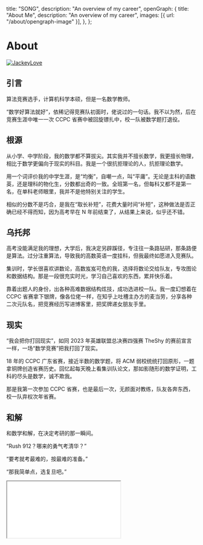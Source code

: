 
  title: "SONG",
  description: "An overview of my career",
  openGraph: {
    title: "About Me",
    description: "An overview of my career",
    images: [{ url: "/about/opengraph-image" }],
  },
};

# About

<a href="https://twitter.com/zhousongjie" target="_blank">
  <Image
    src="/images/avatar.png"
    alt="JackeyLove"
    className="rounded-full bg-gray-100 block mt-2 mb-5 mx-auto sm:float-right sm:ml-5 sm:mb-5 grayscale hover:grayscale-0"
    unoptimized
    width={160}
    height={160}
    priority
  />
</a>

## 引言

算法竞赛选手，计算机科学本硕，但是一名数学教师。

“数学好算法就好”，依稀记得竞赛队初面时，佬说过的一句话。我不以为然，后在竞赛生涯中唯一一次 CCPC 省赛中被回旋镖扎中，校一队被数学题打退役。

## 根源

从小学、中学阶段，我的数学都不算拔尖。其实我并不擅长数学，我更擅长物理，相比于数学更偏向于现实的科目。我是一个很抗拒理论的人，抗拒理论数学。

用一个词评价我的中学生涯，是“均衡”，自嘲一点，叫“平庸”。无论是主科的语数英，还是理科的物化生，分数都出奇的一致。全班第一名，但每科又都不是第一名，在单科老师眼里，我并不是他特别关注的学生。

相似的分数不是巧合，是我在“取长补短”，花费大量时间“补短”，这种做法是否正确已经不得而知，因为高考早在 N 年前结束了，从结果上来说，似乎还不错。

## 乌托邦

高考没能满足我的理想，大学后，我决定另辟蹊径，专注往一条路钻研，那条路便是算法。过分注重算法，导致我的高数英语一度挂科，但我最终如愿进入竞赛队。

集训时，学长很喜欢讲数论，高数岌岌可危的我，选择将数论交给队友，专攻图论和数据结构。那是一段很充实时光，学习自己喜欢的东西，累并快乐着。

靠着出题人的身份，出各种高难数据结构炫技，成功选进校一队。我一度幻想着在 CCPC 省赛拿下银牌，像各位佬一样，在知乎上吐槽主办方的麦当劳，分享各种二次元队名，把竞赛经历写进博客里，把奖牌递女朋友手里。

## 现实

“我会把你打回现实”，如同 2023 年英雄联盟总决赛四强赛 TheShy 的赛前宣言一样，一场“数学竞赛”把我打回了现实。

18 年的 CCPC 广东省赛，接近半数的数学题，将 ACM 弱校统统打回原形，一题拿铜牌创造省赛历史。回忆起每天晚上看集训队论文，那如影随形的数学证明，工科的尽头是数学，诚不欺我。

那是我第一次参加 CCPC 省赛，也是最后一次，无颜面对教练，队友各奔东西，校一队弃权次年省赛。

## 和解

和数学和解，在决定考研的那一瞬间。

“Rush 912？哪来的勇气考清华？”

“要考就考最难的，按最难的准备。”

“那我简单点，选复旦吧。”

<iframe
  id="embedPlayer"
  className="w-full rounded-[10px]"
  allow="autoplay *; encrypted-media *; fullscreen *; clipboard-write"
  sandbox="allow-forms allow-popups allow-same-origin allow-scripts allow-storage-access-by-user-activation allow-top-navigation-by-user-activation"
  height={52}
  src="//music.163.com/outchain/player?type=2&id=1876121078&auto=0&height=32"
/>
